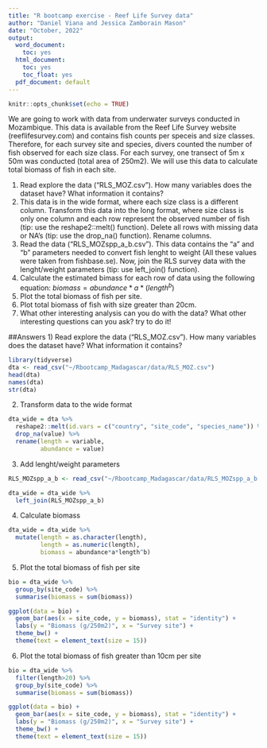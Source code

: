 ```yaml
---
title: "R bootcamp exercise - Reef Life Survey data"
author: "Daniel Viana and Jessica Zamborain Mason"
date: "October, 2022"
output:
  word_document:
    toc: yes
  html_document:
    toc: yes
    toc_float: yes
  pdf_document: default
---
```


```r
knitr::opts_chunk$set(echo = TRUE)
```

We are going to work with data from underwater surveys conducted in Mozambique. This data is available from the Reef Life Survey website (reeflifesurvey.com) and contains fish counts per speceis and size classes. Therefore, for each survey site and species, divers counted the number of fish observed for each size class. For each survey, one transect of 5m x 50m was conducted (total area of 250m2). We will use this data to calculate total biomass of fish in each site.  

1) Read explore the data ("RLS_MOZ.csv"). How many variables does the dataset have? What information it contains? 
2) This data is in the wide format, where each size class is a different column. Transform this data into the long format, where size class is only one column and each row represent the observed number of fish (tip: use the reshape2::melt() function). Delete all rows with missing data or NA's (tip: use the drop_na() function). Rename columns.
3) Read the data ("RLS_MOZspp_a_b.csv"). This data contains the "a" and "b" parameters needed to convert fish lenght to weight (All these values were taken from fishbase.se). Now, join the RLS survey data with the lenght/weight parameters (tip: use left_join() function).
4) Calculate the estimated bimass for each row of data using the following equation: 
$biomass = abundance*a*(length^b)$
5) Plot the total biomass of fish per site.
6) Plot total biomass of fish with size greater than 20cm.
6) What other interesting analysis can you do with the data? What other interesting questions can you ask? try to do it! 

##Answers
1) Read explore the data ("RLS_MOZ.csv"). How many variables does the dataset have? What information it contains? 
```r
library(tidyverse)
dta <- read_csv("~/Rbootcamp_Madagascar/data/RLS_MOZ.csv")
head(dta)
names(dta)
str(dta)
```


2) Transform data to the wide format
```r
dta_wide = dta %>% 
  reshape2::melt(id.vars = c("country", "site_code", "species_name")) %>% 
  drop_na(value) %>% 
  rename(length = variable,
         abundance = value)
```


3) Add lenght/weight parameters
```r
RLS_MOZspp_a_b <- read_csv("~/Rbootcamp_Madagascar/data/RLS_MOZspp_a_b.csv")

dta_wide = dta_wide %>% 
  left_join(RLS_MOZspp_a_b)

```

4) Calculate biomass

```r
dta_wide = dta_wide %>% 
  mutate(length = as.character(length),
         length = as.numeric(length),
         biomass = abundance*a*length^b)
```

5) Plot the total biomass of fish per site

```r
bio = dta_wide %>% 
  group_by(site_code) %>% 
  summarise(biomass = sum(biomass))

ggplot(data = bio) +
  geom_bar(aes(x = site_code, y = biomass), stat = "identity") +
  labs(y = "Biomass (g/250m2)", x = "Survey site") +
  theme_bw() +
  theme(text = element_text(size = 15))

```

6) Plot the total biomass of fish greater than 10cm per site

```r
bio = dta_wide %>%
  filter(length>20) %>% 
  group_by(site_code) %>% 
  summarise(biomass = sum(biomass))

ggplot(data = bio) +
  geom_bar(aes(x = site_code, y = biomass), stat = "identity") +
  labs(y = "Biomass (g/250m2)", x = "Survey site") +
  theme_bw() +
  theme(text = element_text(size = 15))

```